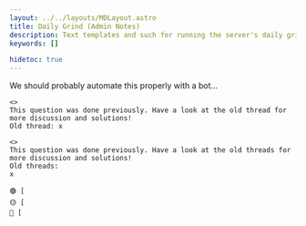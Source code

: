 ```yaml
---
layout: ../../layouts/MDLayout.astro
title: Daily Grind (Admin Notes)
description: Text templates and such for running the server's daily grind program.
keywords: []

hidetoc: true
---
```


We should probably automate this properly with a bot...

```
<>
This question was done previously. Have a look at the old thread for more discussion and solutions!
Old thread: x
```

```
<>
This question was done previously. Have a look at the old threads for more discussion and solutions!
Old threads:
x
```

```
🟢 [
🟡 [
🔴 [
```

